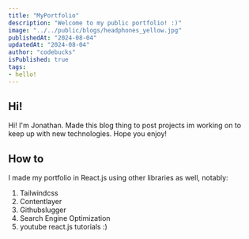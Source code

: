 ```yaml
---
title: "MyPortfolio"
description: "Welcome to my public portfolio! :)"
image: "../../public/blogs/headphones_yellow.jpg"
publishedAt: "2024-08-04"
updatedAt: "2024-08-04"
author: "codebucks"
isPublished: true
tags:
- hello!
---
```



## Hi!

Hi! I'm Jonathan. Made this blog thing to post projects im working on to keep up with new technologies.
Hope you enjoy!

## How to

I made my portfolio in React.js using other libraries as well, notably:

1. Tailwindcss
2. Contentlayer
3. Githubslugger
4. Search Engine Optimization
5. youtube react.js tutorials :)